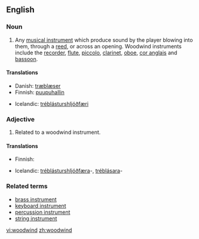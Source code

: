 ==English==

===Noun===
{{en-noun}}

# {{musical instrument}} Any [[musical instrument]] which produce sound by the player blowing into them, through a [[reed]], or across an opening. Woodwind instruments include the [[recorder]], [[flute]], [[piccolo]], [[clarinet]], [[oboe]], [[cor anglais]] and [[bassoon]].

====Translations====
{{trans-top|musical instrument}}
* Danish: [[træblæser]]
* Finnish: [[puupuhallin]]
{{trans-mid}}
* Icelandic: [[tréblásturshljóðfæri]] {{n}}
{{trans-bottom}}

===Adjective===
{{en-adj|-}}

# Related to a woodwind instrument.

====Translations====
{{trans-top|related to a woodwind instrument}}
* Finnish: {{t|fi|puupuhallin|alt=puupuhallin-}}
{{trans-mid}}
* Icelandic: [[tréblásturshljóðfæra]]-, [[tréblásara]]-
{{trans-bottom}}

===Related terms===
* [[brass instrument]]
* [[keyboard instrument]]
* [[percussion instrument]]
* [[string instrument]]

[[vi:woodwind]]
[[zh:woodwind]]